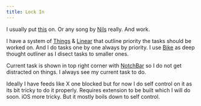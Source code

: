 ```yaml
---
title: Lock In
---
```


I usually put [this](https://open.spotify.com/track/2dlWl0aLvdQ64L2ONG0O5y) on. Or any song by [Nils](https://open.spotify.com/artist/5gqhueRUZEa7VDnQt4HODp) really. And work.

I have a system of [Things](https://culturedcode.com/things/) & [Linear](https://linear.app) that outline priority the tasks should be worked on. And I do tasks one by one always by priority. I use [Bike](https://hogbaysoftware.com/bike/) as deep thought outliner as I disect tasks to smaller ones.

Current task is shown in top right corner with [NotchBar](https://github.com/navtoj/notchbar) so I do not get distracted on things. I always see my current task to do.

Ideally I have feeds like X one blocked but for now I do self control on it as its bit tricky to do it properly. Requires extension to be built which I will do soon. iOS more tricky. But it mostly boils down to self control.
